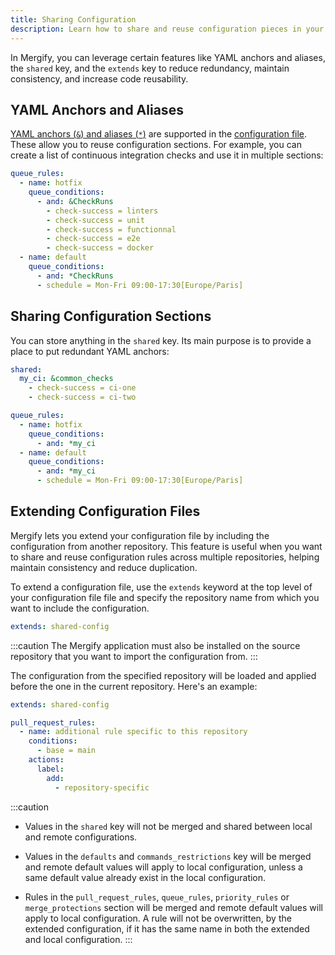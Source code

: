 ```yaml
---
title: Sharing Configuration
description: Learn how to share and reuse configuration pieces in your configuration.
---
```


In Mergify, you can leverage certain features like YAML anchors and aliases,
the `shared` key, and the `extends` key to reduce redundancy, maintain
consistency, and increase code reusability.

## YAML Anchors and Aliases

[YAML anchors (`&`) and aliases
(`*`)](https://yaml.org/spec/1.2.2/#anchors-and-aliases) are supported in the
[configuration file](/configuration/file-format). These allow you to reuse
configuration sections. For example, you can create a list of continuous
integration checks and use it in multiple sections:

```yaml
queue_rules:
  - name: hotfix
    queue_conditions:
      - and: &CheckRuns
        - check-success = linters
        - check-success = unit
        - check-success = functionnal
        - check-success = e2e
        - check-success = docker
  - name: default
    queue_conditions:
      - and: *CheckRuns
      - schedule = Mon-Fri 09:00-17:30[Europe/Paris]
```

## Sharing Configuration Sections

You can store anything in the `shared` key. Its main purpose is to provide a
place to put redundant YAML anchors:

```yaml
shared:
  my_ci: &common_checks
    - check-success = ci-one
    - check-success = ci-two

queue_rules:
  - name: hotfix
    queue_conditions:
      - and: *my_ci
  - name: default
    queue_conditions:
      - and: *my_ci
      - schedule = Mon-Fri 09:00-17:30[Europe/Paris]
```

## Extending Configuration Files

Mergify lets you extend your configuration file by including the configuration
from another repository. This feature is useful when you want to share and
reuse configuration rules across multiple repositories, helping maintain
consistency and reduce duplication.

To extend a configuration file, use the `extends` keyword at the top level of
your configuration file file and specify the repository name from which you
want to include the configuration.

```yaml
extends: shared-config
```

:::caution
  The Mergify application must also be installed on the source repository
  that you want to import the configuration from.
:::

The configuration from the specified repository will be loaded and applied
before the one in the current repository. Here's an example:

```yaml
extends: shared-config

pull_request_rules:
  - name: additional rule specific to this repository
    conditions:
      - base = main
    actions:
      label:
        add:
          - repository-specific
```

:::caution
  - Values in the `shared` key will not be merged and shared between local and
    remote configurations.

  - Values in the `defaults` and `commands_restrictions` key will be merged and remote default
    values will apply to local configuration, unless a same default value already exist in the
    local configuration.

  - Rules in the `pull_request_rules`, `queue_rules`, `priority_rules` or
    `merge_protections` section will be merged and remote default values will
    apply to local configuration. A rule will not be overwritten, by the
    extended configuration, if it has the same name in both the extended and
    local configuration. :::
